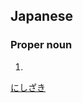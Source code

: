 ==Japanese==
{{ja-kanjitab|にし|さき|k2=ざき|yomi=k}}

===Proper noun===
{{ja-pos|proper|にしざき}}

# {{surname|lang=ja}}

[[Category:Japanese surnames|にしざき]]